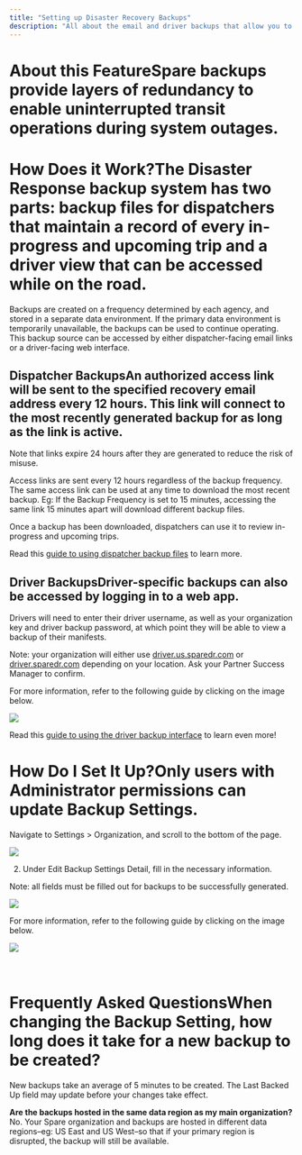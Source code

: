 ```yaml
---
title: "Setting up Disaster Recovery Backups"
description: "All about the email and driver backups that allow you to maintain operations during a disaster."
---
```


# About this FeatureSpare backups provide layers of redundancy to enable uninterrupted transit operations during system outages. 

# How Does it Work?The Disaster Response backup system has two parts: backup files for dispatchers that maintain a record of every in-progress and upcoming trip and a driver view that can be accessed while on the road.

Backups are created on a frequency determined by each agency, and stored in a separate data environment. If the primary data environment is temporarily unavailable, the backups can be used to continue operating. This backup source can be accessed by either dispatcher-facing email links or a driver-facing web interface.

## Dispatcher BackupsAn authorized access link will be sent to the specified recovery email address every 12 hours. This link will connect to the most recently generated backup for as long as the link is active. 

Note that links expire 24 hours after they are generated to reduce the risk of misuse.

Access links are sent every 12 hours regardless of the backup frequency. The same access link can be used at any time to download the most recent backup. Eg: If the Backup Frequency is set to 15 minutes, accessing the same link 15 minutes apart will download different backup files.

Once a backup has been downloaded, dispatchers can use it to review in-progress and upcoming trips.

Read this [guide to using dispatcher backup files](https://help.sparelabs.com/en/articles/10263338-using-dispatch-backup-files) to learn more. 

## Driver BackupsDriver-specific backups can also be accessed by logging in to a web app. 

Drivers will need to enter their driver username, as well as your organization key and driver backup password, at which point they will be able to view a backup of their manifests. 

Note: your organization will either use [driver.us.sparedr.com](https://driver.us.sparedr.com) or [driver.sparedr.com](https://driver.sparedr.com) depending on your location. Ask your Partner Success Manager to confirm.

For more information, refer to the following guide by clicking on the image below.

[![](https://downloads.intercomcdn.com/i/o/wyxobwoi/1370719700/1197a4f7878e78aad1d11dbe044c/Screenshot%2B2025-02-07%2Bat%2B7_42_07-E2-80-AFPM.png?expires=1753820100&signature=b980c0029c672e091374626e898e1227f2bb0630ee58d3800dc41c042ad185e5&req=dSMgFs5%2FlIZfWfMW1HO4zbfYJyPovx%2Be9ZXxaIKGFXuVwIIqZAMaSpvVlBgn%0AptBk%0A)](https://drive.google.com/file/d/1KXtfZy70AGhM48QElJGMvxnwqMAV3Shx/view?usp=drive_link)

Read this [guide to using the driver backup interface](https://help.sparelabs.com/en/articles/10263309-using-the-driver-backup-interface) to learn even more!

# How Do I Set It Up?Only users with Administrator permissions can update Backup Settings.

Navigate to Settings > Organization, and scroll to the bottom of the page. 

![](https://downloads.intercomcdn.com/i/o/wyxobwoi/1253597936/a9015793acecb95a84987cd1f2dd/Screenshot+2024-11-15+at+10_32_26%E2%80%AFAM.png?expires=1753820100&signature=67ea8404e0f56f1bda98e4111041145856af7131796ea82364333357d97f9c6a&req=dSIiFcx3mohcX%2FMW1HO4zSAKnOuxCDueu8i1fJ5MZqQwPmbsdDCKQsU%2BXlxy%0AS9FB%0A)

2. Under Edit Backup Settings Detail, fill in the necessary information. 

Note: all fields must be filled out for backups to be successfully generated.

![](https://downloads.intercomcdn.com/i/o/wyxobwoi/1292056010/39a507bf64aae85599b565b6594b/Screenshot+2024-12-10+at+3_04_33%E2%80%AFPM.png?expires=1753820100&signature=8b02c0e661afced136174d3a93a82a2b0ce330a347f09013360617b076794684&req=dSIuFMl7m4FeWfMW1HO4zX4Qo0Ldt8F4%2FBqsel3hu1Gdd5OAkPejd7lsiHBZ%0Altxe%0A)

For more information, refer to the following guide by clicking on the image below.

[![](https://downloads.intercomcdn.com/i/o/wyxobwoi/1370715814/601b657b69bd69e0ee0f88a34eeb/Screenshot+2025-02-07+at+7_41_39%E2%80%AFPM.png?expires=1753820100&signature=bf2b5e5d3296519038221f0a0f956829c8b906c15226f48f5af6f0137d358148&req=dSMgFs5%2FmIleXfMW1HO4zRyM3IAx%2BtMrumQ42MVhfrqiKZjV78k609OP3C01%0AmD4q%0A)](https://drive.google.com/file/d/1Un1Sb4aJ3c4haystzqXeVa_i71-fMT5h/view?usp=drive_link)
​

​

# Frequently Asked Questions**When changing the Backup Setting, how long does it take for a new backup to be created?**
New backups take an average of 5 minutes to be created. The Last Backed Up field may update before your changes take effect. 

**Are the backups hosted in the same data region as my main organization?**
No. Your Spare organization and backups are hosted in different data regions–eg: US East and US West–so that if your primary region is disrupted, the backup will still be available.
